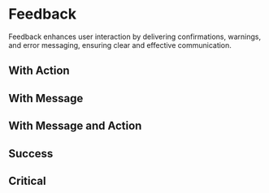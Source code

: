 

<Meta of={stories} />

# Feedback

Feedback enhances user interaction by delivering confirmations, warnings, and error messaging, ensuring clear and effective communication.

<Canvas of={stories.Default} withToolbar />

<Controls of={stories.Default} />

## With Action

<Canvas of={stories.WithAction} />

## With Message

<Canvas of={stories.WithMessage} />

## With Message and Action

<Canvas of={stories.WithMessageAction} />

## Success

<Canvas of={stories.Success} />

## Critical

<Canvas of={stories.Critical} />
